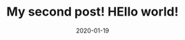 ---
title: My second post! HEllo world!
slug: my-second-blog
date: 2020-01-19
featureImage: laptop.jpg
excerpt: Dignissimos quam sed libero eum neque qui dolorem eaque, mollitia voluptatibus enim? Lorem, ipsum dolor sit amet consectetur adipisicing elit. 
---